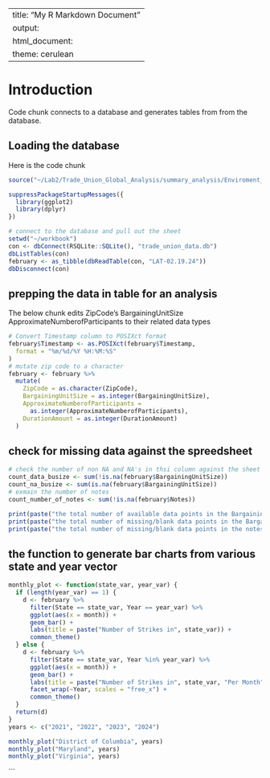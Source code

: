 
---
title: "My R Markdown Document"
output:
  html_document:
    theme: cerulean
---


# Introduction


Code chunk connects to a database and generates tables from from the database.

## Loading the database

Here is the code chunk

```r
source("~/Lab2/Trade_Union_Global_Analysis/summary_analysis/Enviroment_Setup.R")

suppressPackageStartupMessages({
  library(ggplot2)
  library(dplyr)
})

# connect to the database and pull out the sheet
setwd("~/workbook")
con <- dbConnect(RSQLite::SQLite(), "trade_union_data.db")
dbListTables(con)
february <- as_tibble(dbReadTable(con, "LAT-02.19.24"))
dbDisconnect(con)
```
## prepping the data in table for an analysis

The below chunk edits ZipCode's BargainingUnitSize ApproximateNumberofParticipants to their related data types

```r
# Convert Timestamp column to POSIXct format
february$Timestamp <- as.POSIXct(february$Timestamp,
  format = "%m/%d/%Y %H:%M:%S"
)
# mutate zip code to a character
february <- february %>%
  mutate(
    ZipCode = as.character(ZipCode),
    BargainingUnitSize = as.integer(BargainingUnitSize),
    ApproximateNumberofParticipants =
      as.integer(ApproximateNumberofParticipants),
    DurationAmount = as.integer(DurationAmount)
  )
```
## check for missing data against the spreedsheet
```r
# check the number of non NA and NA's in thsi column against the sheet
count_data_busize <- sum(!is.na(february$BargainingUnitSize))
count_na_busize <- sum(is.na(february$BargainingUnitSize))
# exmain the number of notes
count_number_of_notes <- sum(!is.na(february$Notes))

print(paste("the total number of available data points in the BargainingUnitSize vector is", count_data_busize))
print(paste("the total number of missing/blank data points in the BargainingUnitSize vector is", count_na_busize))
print(paste("the total number of missing/blank data points in the notes vector is", count_number_of_notes))
```
## the function to generate bar charts from various state and year vector
```r
monthly_plot <- function(state_var, year_var) {
  if (length(year_var) == 1) {
    d <- february %>%
      filter(State == state_var, Year == year_var) %>%
      ggplot(aes(x = month)) +
      geom_bar() +
      labs(title = paste("Number of Strikes in", state_var)) +
      common_theme()
  } else {
    d <- february %>%
      filter(State == state_var, Year %in% year_var) %>%
      ggplot(aes(x = month)) +
      geom_bar() +
      labs(title = paste("Number of Strikes in", state_var, "Per Month")) +
      facet_wrap(~Year, scales = "free_x") +
      common_theme()
  }
  return(d)
}
years <- c("2021", "2022", "2023", "2024")
```

```r
monthly_plot("District of Columbia", years)
monthly_plot("Maryland", years)
monthly_plot("Virginia", years)
```
```

